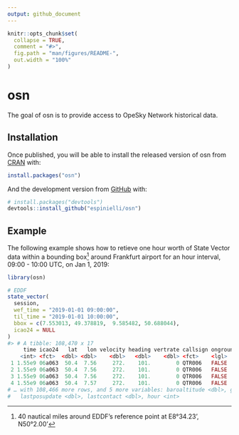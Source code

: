 ```yaml
---
output: github_document
---
```


<!-- README.md is generated from README.Rmd. Please edit that file -->

```r
knitr::opts_chunk$set(
  collapse = TRUE,
  comment = "#>",
  fig.path = "man/figures/README-",
  out.width = "100%"
)
```
# osn

<!-- badges: start -->
<!-- badges: end -->

The goal of osn is to provide access to OpeSky Network historical data.

## Installation

Once published, you will be able to install the released version of
osn from [CRAN](https://CRAN.R-project.org) with:

``` r
install.packages("osn")
```

And the development version from [GitHub](https://github.com/) with:

``` r
# install.packages("devtools")
devtools::install_github("espinielli/osn")
```
## Example

The following example shows how to retieve one hour worth of
State Vector data within a bounding box^[40 nautical miles around
EDDF's reference point at E8°34.23',  N50°2.00'] around Frankfurt
airport for an hour interval, 09:00 - 10:00 UTC, on Jan 1, 2019:

```r
library(osn)

# EDDF
state_vector(
  session,
  wef_time = "2019-01-01 09:00:00",
  til_time = "2019-01-01 10:00:00",
  bbox = c(7.553013, 49.378819,  9.585482, 50.688044),
  icao24 = NULL
)
#> # A tibble: 108,470 x 17
     time icao24   lat   lon velocity heading vertrate callsign onground alert spi   squawk
    <int> <fct>  <dbl> <dbl>    <dbl>   <dbl>    <dbl> <fct>    <lgl>    <lgl> <lgl> <fct> 
 1 1.55e9 06a063  50.4  7.56     272.    101.        0 QTR006   FALSE    FALSE FALSE 4734  
 2 1.55e9 06a063  50.4  7.56     272.    101.        0 QTR006   FALSE    FALSE FALSE 4734  
 3 1.55e9 06a063  50.4  7.56     272.    101.        0 QTR006   FALSE    FALSE FALSE 4734  
 4 1.55e9 06a063  50.4  7.57     272.    101.        0 QTR006   FALSE    FALSE FALSE 4734  
# … with 108,466 more rows, and 5 more variables: baroaltitude <dbl>, geoaltitude <dbl>,
#   lastposupdate <dbl>, lastcontact <dbl>, hour <int>

```

